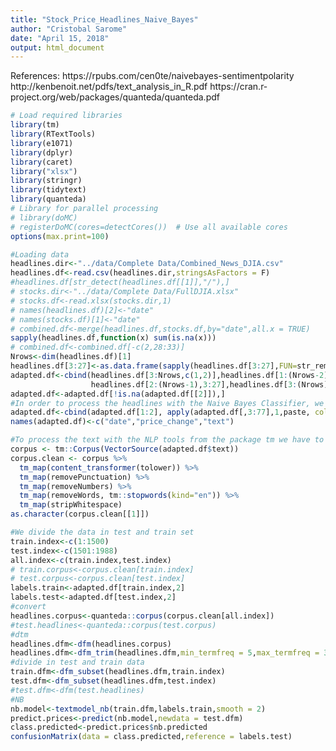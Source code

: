 ```yaml
---
title: "Stock_Price_Headlines_Naive_Bayes"
author: "Cristobal Sarome"
date: "April 15, 2018"
output: html_document
---
```

References:
https://rpubs.com/cen0te/naivebayes-sentimentpolarity
http://kenbenoit.net/pdfs/text_analysis_in_R.pdf
https://cran.r-project.org/web/packages/quanteda/quanteda.pdf



```r
# Load required libraries
library(tm)
library(RTextTools)
library(e1071)
library(dplyr)
library(caret)
library("xlsx")
library(stringr)
library(tidytext)
library(quanteda)
# Library for parallel processing
# library(doMC)
# registerDoMC(cores=detectCores())  # Use all available cores
options(max.print=100)
```

```r
#Loading data
headlines.dir<-"../data/Complete Data/Combined_News_DJIA.csv"
headlines.df<-read.csv(headlines.dir,stringsAsFactors = F)
#headlines.df[str_detect(headlines.df[[1]],"/"),]
# stocks.dir<-"../data/Complete Data/FullDJIA.xlsx"
# stocks.df<-read.xlsx(stocks.dir,1)
# names(headlines.df)[2]<-"date"
# names(stocks.df)[1]<-"date"
# combined.df<-merge(headlines.df,stocks.df,by="date",all.x = TRUE)
sapply(headlines.df,function(x) sum(is.na(x)))
# combined.df<-combined.df[-c(2,28:33)]
Nrows<-dim(headlines.df)[1]
headlines.df[3:27]<-as.data.frame(sapply(headlines.df[3:27],FUN=str_remove,"b"),stringsAsFactors = F)
adapted.df<-cbind(headlines.df[3:Nrows,c(1,2)],headlines.df[1:(Nrows-2),3:27],
                  headlines.df[2:(Nrows-1),3:27],headlines.df[3:(Nrows),3:27])
adapted.df<-adapted.df[!is.na(adapted.df[[2]]),]
#In order to process the headlines with the Naive Bayes Classifier, we combine all the headlines from 3 days previous to the prediction in a single doccument
adapted.df<-cbind(adapted.df[1:2], apply(adapted.df[,3:77],1,paste, collapse=" "),stringsAsFactors=F)
names(adapted.df)<-c("date","price_change","text")
```
```r
#To process the text with the NLP tools from the package tm we have to create a corpus
corpus <- tm::Corpus(VectorSource(adapted.df$text))
corpus.clean <- corpus %>%
  tm_map(content_transformer(tolower)) %>% 
  tm_map(removePunctuation) %>%
  tm_map(removeNumbers) %>%
  tm_map(removeWords, tm::stopwords(kind="en")) %>%
  tm_map(stripWhitespace)
as.character(corpus.clean[[1]])
```

```r

#We divide the data in test and train set
train.index<-c(1:1500)
test.index<-c(1501:1988)
all.index<-c(train.index,test.index)
# train.corpus<-corpus.clean[train.index]
# test.corpus<-corpus.clean[test.index]
labels.train<-adapted.df[train.index,2]
labels.test<-adapted.df[test.index,2]
#convert
headlines.corpus<-quanteda::corpus(corpus.clean[all.index])
#test.headlines<-quanteda::corpus(test.corpus)
#dtm
headlines.dfm<-dfm(headlines.corpus)
headlines.dfm<-dfm_trim(headlines.dfm,min_termfreq = 5,max_termfreq = 300)
#divide in test and train data
train.dfm<-dfm_subset(headlines.dfm,train.index)
test.dfm<-dfm_subset(headlines.dfm,test.index)
#test.dfm<-dfm(test.headlines)
#NB
nb.model<-textmodel_nb(train.dfm,labels.train,smooth = 2)
predict.prices<-predict(nb.model,newdata = test.dfm)
class.predicted<-predict.prices$nb.predicted
confusionMatrix(data = class.predicted,reference = labels.test)
```


